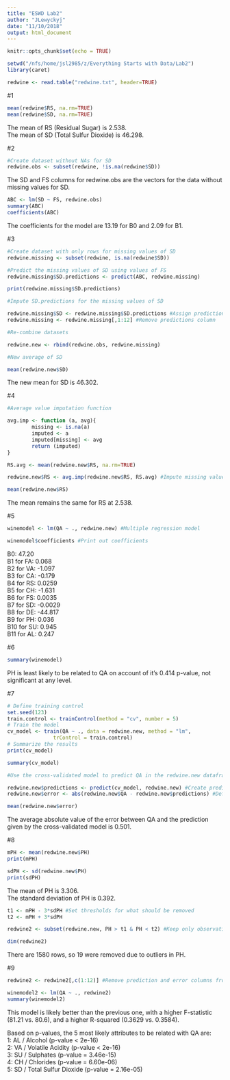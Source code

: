 ```yaml
---
title: "ESWD Lab2"
author: "JLewyckyj"
date: "11/10/2018"
output: html_document
---
```


```r
knitr::opts_chunk$set(echo = TRUE)
```

```r
setwd("/nfs/home/jsl2985/z/Everything Starts with Data/Lab2")
library(caret)

redwine <- read.table("redwine.txt", header=TRUE)
```

#1

```r
mean(redwine$RS, na.rm=TRUE)
mean(redwine$SD, na.rm=TRUE)
```

The mean of RS (Residual Sugar) is 2.538.
<br>
The mean of SD (Total Sulfur Dioxide) is 46.298.

#2

```r
#Create dataset without NAs for SD
redwine.obs <- subset(redwine, !is.na(redwine$SD))
```

The SD and FS columns for redwine.obs are the vectors for the data without missing values for SD.

```r
ABC <- lm(SD ~ FS, redwine.obs)
summary(ABC)
coefficients(ABC)
```

The coefficients for the model are 13.19 for B0 and 2.09 for B1.

#3

```r
#Create dataset with only rows for missing values of SD
redwine.missing <- subset(redwine, is.na(redwine$SD))

#Predict the missing values of SD using values of FS
redwine.missing$SD.predictions <- predict(ABC, redwine.missing)

print(redwine.missing$SD.predictions)
```

```r
#Impute SD.predictions for the missing values of SD

redwine.missing$SD <- redwine.missing$SD.predictions #Assign predictions column to SD
redwine.missing <- redwine.missing[,1:12] #Remove predictions column

#Re-combine datasets

redwine.new <- rbind(redwine.obs, redwine.missing)

#New average of SD

mean(redwine.new$SD)
```

The new mean for SD is 46.302.

#4

```r
#Average value imputation function

avg.imp <- function (a, avg){
        missing <- is.na(a)
        imputed <- a
        imputed[missing] <- avg
        return (imputed)
}

RS.avg <- mean(redwine.new$RS, na.rm=TRUE)

redwine.new$RS <- avg.imp(redwine.new$RS, RS.avg) #Impute missing values with the average for RS

mean(redwine.new$RS)
```

The mean remains the same for RS at 2.538.

#5

```r
winemodel <- lm(QA ~ ., redwine.new) #Multiple regression model

winemodel$coefficients #Print out coefficients
```

B0: 47.20
<br>
B1 for FA: 0.068
<br>
B2 for VA: -1.097
<br>
B3 for CA: -0.179
<br>
B4 for RS: 0.0259
<br>
B5 for CH: -1.631
<br>
B6 for FS: 0.0035
<br>
B7 for SD: -0.0029
<br>
B8 for DE: -44.817
<br>
B9 for PH: 0.036
<br>
B10 for SU: 0.945
<br>
B11 for AL: 0.247

#6

```r
summary(winemodel)
```

PH is least likely to be related to QA on account of it's 0.414 p-value, not significant at any level.

#7

```r
# Define training control
set.seed(123) 
train.control <- trainControl(method = "cv", number = 5)
# Train the model
cv_model <- train(QA ~ ., data = redwine.new, method = "lm",
               trControl = train.control)
# Summarize the results
print(cv_model)

summary(cv_model)
```

```r
#Use the cross-validated model to predict QA in the redwine.new dataframe

redwine.new$predictions <- predict(cv_model, redwine.new) #Create predictions column
redwine.new$error <- abs(redwine.new$QA - redwine.new$predictions) #Define error as the absolute value of the difference between QA and the prediction

mean(redwine.new$error)
```

The average absolute value of the error between QA and the prediction given by the cross-validated model is 0.501.

#8

```r
mPH <- mean(redwine.new$PH)
print(mPH)

sdPH <- sd(redwine.new$PH)
print(sdPH)
```

The mean of PH is 3.306.
<br>
The standard deviation of PH is 0.392.

```r
t1 <- mPH - 3*sdPH #Set thresholds for what should be removed
t2 <- mPH + 3*sdPH

redwine2 <- subset(redwine.new, PH > t1 & PH < t2) #Keep only observations within the threshold for PH

dim(redwine2)
```

There are 1580 rows, so 19 were removed due to outliers in PH.

#9

```r
redwine2 <- redwine2[,c(1:12)] #Remove prediction and error columns from the CV model

winemodel2 <- lm(QA ~ ., redwine2)
summary(winemodel2)
```

This model is likely better than the previous one, with a higher F-statistic (81.21 vs. 80.6), and a higher R-squared (0.3629 vs. 0.3584).

Based on p-values, the 5 most likely attributes to be related with QA are: <br>
1: AL / Alcohol (p-value < 2e-16) <br> 
2: VA / Volatile Acidity (p-value < 2e-16) <br>
3: SU / Sulphates (p-value = 3.46e-15) <br>
4: CH / Chlorides (p-value = 6.60e-06) <br>
5: SD / Total Sulfur Dioxide (p-value = 2.16e-05) <br>
